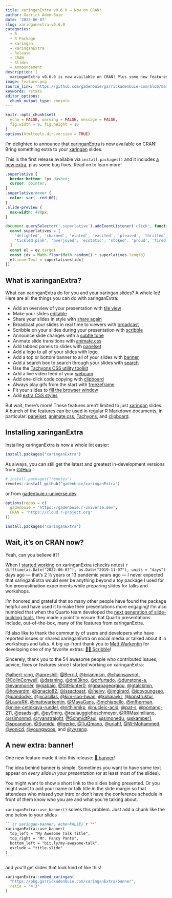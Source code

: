 ```yaml
---
title: xaringanExtra v0.6.0 — Now on CRAN!
author: Garrick Aden-Buie
date: '2022-06-07'
slug: xaringanextra-v0.6.0
categories:
  - R
  - R Package
  - xaringan
  - xaringanExtra
  - Release
  - CRAN
  - Slides
  - Announcement
description: |
  xaringanExtra v0.6.0 is now available on CRAN! Plus some new features.
image: feature.png
source_link: 'https://github.com/gadenbuie/garrickadenbuie-com/blob/main/content/blog/2022/xaringanExtra-v0-6-0/index.Rmd'
keywords: rstats
editor_options:
  chunk_output_type: console
---
```


<!-- Links -->
[xaringanExtra]: https://pkg.garrickadenbuie.com/xaringanExtra
[xaringan]: https://slides.yihui.org/xaringan
[xe-gh]: https://github.com/gadenbuie/xaringanExtra
[xe-ru]: https://gadenbuie.r-universe.dev/

```r
knitr::opts_chunk$set(
  echo = FALSE, warning = FALSE, message = FALSE,
  fig.width = 9, fig.height = 10
)
options(htmltools.dir.version = TRUE)
```

::: lead

I'm [delighted]{.superlative} to announce that [xaringanExtra] is now available on CRAN!
Bring something extra to your [xaringan] slides.

This is the first release available via `install.packages()`
and it includes [a new extra](#banner), plus some bug fixes.
Read on to learn more!

:::

```css
.superlative {
  border-bottom: 1px dashed;
  cursor: pointer;
}
.superlative:hover {
  color: var(--red-60);
}
.slide-preview {
  max-width: 480px;
}
```

```js
document.querySelector('.superlative').addEventListener('click', function(ev) {
  const superlatives = [
    'delighted', 'charmed', 'elated', 'excited', 'pleased', 'thrilled', 'chuffed',
    'tickled pink', 'overjoyed', 'ecstatic', 'stoked', 'proud', 'fired up'
  ]
  const el = ev.target
  const idx = Math.floor(Math.random() * superlatives.length)
  el.innerText = superlatives[idx]
})
```

## What is xaringanExtra?

What can xaringanExtra do for you and your xaringan slides?
A whole lot!
Here are all the things you can do with xaringanExtra:

- Add an overview of your presentation with [tile view](https://pkg.garrickadenbuie.com/xaringanExtra/#/tile-view)
- Make your slides [editable](https://pkg.garrickadenbuie.com/xaringanExtra/#/editable)
- Share your slides in style with [share again](https://pkg.garrickadenbuie.com/xaringanExtra/#/share-again)
- Broadcast your slides in real time to viewers with [broadcast](https://pkg.garrickadenbuie.com/xaringanExtra/#/broadcast)
- Scribble on your slides during your presentation with [scribble](https://pkg.garrickadenbuie.com/xaringanExtra/#/scribble)
- Announce slide changes with a [subtle tone](https://pkg.garrickadenbuie.com/xaringanExtra/#/slide-tone)
- Animate slide transitions with [animate.css](https://pkg.garrickadenbuie.com/xaringanExtra/#/animate-css)
- Add tabbed panels to slides with [panelset](https://pkg.garrickadenbuie.com/xaringanExtra/#/panelset)
- Add a logo to all of your slides with [logo](https://pkg.garrickadenbuie.com/xaringanExtra/#/logo)
- Add a top or bottom banner to all of your slides with [banner](https://pkg.garrickadenbuie.com/xaringanExtra/#/banner)
- Add a search box to search through your slides with [search](https://pkg.garrickadenbuie.com/xaringanExtra/#/search)
- Use the [Tachyons CSS utility toolkit](https://pkg.garrickadenbuie.com/xaringanExtra/#/tachyons)
- Add a live video feed of your [webcam](https://pkg.garrickadenbuie.com/xaringanExtra/#/webcam)
- Add one-click code copying with [clipboard](https://pkg.garrickadenbuie.com/xaringanExtra/#/clipboard)
- Always play gifs from the start with [freezeframe](https://pkg.garrickadenbuie.com/xaringanExtra/#/freezeframe)
- Fit your slides to [fill the browser window](https://pkg.garrickadenbuie.com/xaringanExtra/#/fit-to-screen)
- Add [extra CSS styles](https://pkg.garrickadenbuie.com/xaringanExtra/#/extra-styles)

But wait, there's more!
These features aren't limited to just [xaringan] slides.
A bunch of the features can be used in regular R Markdown documents, in particular:
[panelset](https://pkg.garrickadenbuie.com/xaringanExtra/#/panelset),
[animate.css](https://pkg.garrickadenbuie.com/xaringanExtra/#/animate-css),
[Tachyons](https://pkg.garrickadenbuie.com/xaringanExtra/#/tachyons),
and [clipboard](https://pkg.garrickadenbuie.com/xaringanExtra/#/clipboard).

## Installing xaringanExtra

Installing xaringanExtra is now a whole lot easier:

```r
install.packages("xaringanExtra")
```

As always, you can still get the latest and greatest in-development versions
from [GitHub][xe-gh]

``` r
# install.packages("remotes")
remotes::install_github("gadenbuie/xaringanExtra")
```

or from [gadenbuie.r-universe.dev][xe-ru].

``` r
options(repos = c(
  gadenbuie = 'https://gadenbuie.r-universe.dev',
  CRAN = 'https://cloud.r-project.org'
))

install.packages('xaringanExtra')
```

## Wait, it's on CRAN now?

Yeah, can you believe it?!

When I [started working](https://github.com/gadenbuie/xaringanExtra/commit/636fbfd84221d70f899242fdd7bd651a497311cd)
on xaringanExtra (checks notes)
`r difftime(as.Date("2022-06-07"), as.Date("2019-11-07"), units = "days")`
days ago — that's 2 &#189; years or 13 pandemic years ago —
I never expected that xaringanExtra would ever be anything beyond
a toy package I used for fun ~~procrastination~~ experiments
while preparing slides for talks and workshops.

I'm honored and grateful that so many other people have found the package helpful
and have used it to make their presentations more engaging!
I'm also humbled that when the Quarto team developed
the [next generation of slide-building tools](https://quarto.org/docs/presentations/revealjs/),
they made a point to ensure that
Quarto presentations include, out-of-the-box,
many of the features from xaringanExtra.

I'd also like to thank the community of users and developers
who have reported issues or
shared xaringanExtra on social media or talked about it in workshops and talks.
A big up-front thank you to [Matt Warkentin](https://mattwarkentin.github.io/)
for developing one of my favorite extras: [&#x1F9D1;&#x200D;&#x1F3A8; Scribble](https://pkg.garrickadenbuie.com/xaringanExtra/#/scribble?id=%f0%9f%91%a9%f0%9f%8e%a8-scribble)!

Sincerely, thank you to the 54 awesome people who contributed issues, advice, fixes or features
since I started working on xaringanExtra:

[&#x0040;albert-ying](https://github.com/albert-ying), [&#x0040;apreshill](https://github.com/apreshill), [&#x0040;BerriJ](https://github.com/BerriJ), [&#x0040;brianmsm](https://github.com/brianmsm), [&#x0040;chainsawriot](https://github.com/chainsawriot), [&#x0040;ColinConwell](https://github.com/ColinConwell), [&#x0040;dataning](https://github.com/dataning), [&#x0040;dmi3kno](https://github.com/dmi3kno), [&#x0040;drfurtado](https://github.com/drfurtado), [&#x0040;dunstone-a](https://github.com/dunstone-a), [&#x0040;evanmorier](https://github.com/evanmorier), [&#x0040;giabaio](https://github.com/giabaio), [&#x0040;GitHunter0](https://github.com/GitHunter0), [&#x0040;gpapageorgiou](https://github.com/gpapageorgiou), [&#x0040;gtalckmin](https://github.com/gtalckmin), [&#x0040;howardm](https://github.com/howardm), [&#x0040;ignacio82](https://github.com/ignacio82), [&#x0040;issactoast](https://github.com/issactoast), [&#x0040;jhelvy](https://github.com/jhelvy), [&#x0040;jmgirard](https://github.com/jmgirard), [&#x0040;jooyoungseo](https://github.com/jooyoungseo), [&#x0040;juandodyk](https://github.com/juandodyk), [&#x0040;jvcasillas](https://github.com/jvcasillas), [&#x0040;kim-soo-hwan](https://github.com/kim-soo-hwan), [&#x0040;koliajaykr](https://github.com/koliajaykr), [&#x0040;konstruktur](https://github.com/konstruktur), [&#x0040;LauraRK](https://github.com/LauraRK), [&#x0040;mattwarkentin](https://github.com/mattwarkentin), [&#x0040;MayaGans](https://github.com/MayaGans), [&#x0040;mchiapello](https://github.com/mchiapello), [&#x0040;mfherman](https://github.com/mfherman), [&#x0040;mine-cetinkaya-rundel](https://github.com/mine-cetinkaya-rundel), [&#x0040;nithinmkp](https://github.com/nithinmkp), [&#x0040;nucleic-acid](https://github.com/nucleic-acid), [&#x0040;pat-s](https://github.com/pat-s), [&#x0040;pomang-211](https://github.com/pomang-211), [&#x0040;psads-git](https://github.com/psads-git), [&#x0040;py9mrg](https://github.com/py9mrg), [&#x0040;realauggieheschmeyer](https://github.com/realauggieheschmeyer), [&#x0040;RRMaximiliano](https://github.com/RRMaximiliano), [&#x0040;rsimonmd](https://github.com/rsimonmd), [&#x0040;ryanstraight](https://github.com/ryanstraight), [&#x0040;SchmidtPaul](https://github.com/SchmidtPaul), [&#x0040;simonedu](https://github.com/simonedu), [&#x0040;skamper1](https://github.com/skamper1), [&#x0040;spcanelon](https://github.com/spcanelon), [&#x0040;Sumidu](https://github.com/Sumidu), [&#x0040;tgerke](https://github.com/tgerke), [&#x0040;TuQmano](https://github.com/TuQmano), [&#x0040;uriahf](https://github.com/uriahf), [&#x0040;W-Mohammed](https://github.com/W-Mohammed), [&#x0040;yonicd](https://github.com/yonicd), [&#x0040;youngwoos](https://github.com/youngwoos), and [&#x0040;yyzeng](https://github.com/yyzeng).

## A new extra: banner! {#banner}

One new feature made it into this release: [&#x1F4F0; banner](https://pkg.garrickadenbuie.com/xaringanExtra/#/banner)!

The idea behind banner is simple.
Sometimes you want to have some text appear on _every slide in your presentation_
(or at least most of the slides).

You might want to show a short link to the slides being presented.
Or you might want to add your name or talk title in the slide margin
so that attendees who missed your intro
or don't have the conference schedule in front of them
know who you are and what you're talking about.

`xaringanExtra::use_banner()` solves this problem.
Just add a chunk like the one below to your slides

````markdown
```{r xaringan-banner, echo=FALSE}`r ''`
xaringanExtra::use_banner(
  top_left = "My Awesome Talk Title",
  top_right = "Mr. Fancy Pants",
  bottom_left = "bit.ly/my-awesome-talk",
  exclude = "title-slide"
)
```
````

and you'll get slides that look kind of like this!

::: {.center .slide-preview}
```r
xaringanExtra::embed_xaringan(
  "https://pkg.garrickadenbuie.com/xaringanExtra/banner",
  ratio = "4:3"
)
```
:::